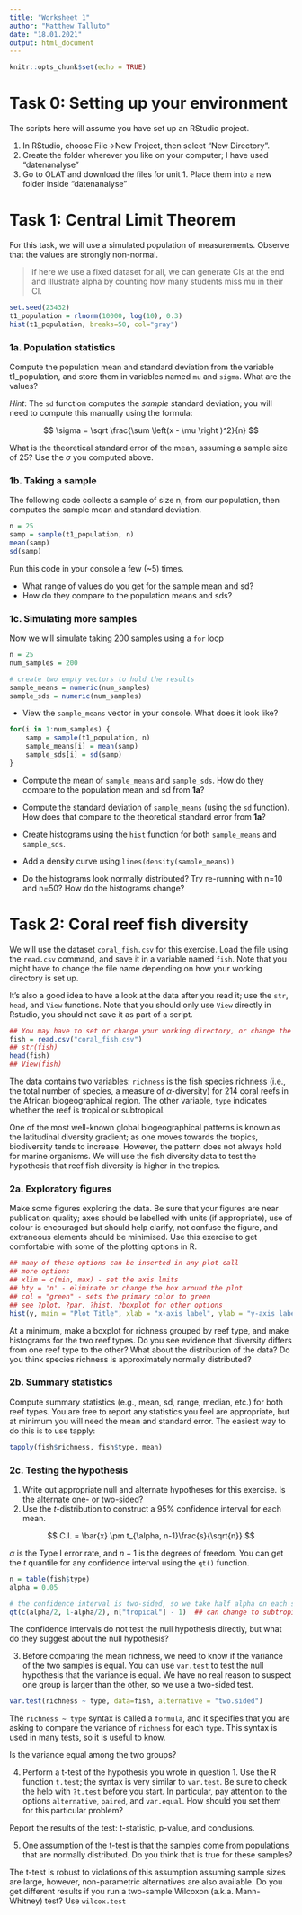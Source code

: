 ```yaml
---
title: "Worksheet 1"
author: "Matthew Talluto"
date: "18.01.2021"
output: html_document
---
```


```r
knitr::opts_chunk$set(echo = TRUE)
```

# Task 0: Setting up your environment

The scripts here will assume you have set up an RStudio project. 

1. In RStudio, choose File->New Project, then select "New Directory".
2. Create the folder wherever you like on your computer; I have used "datenanalyse"
3. Go to OLAT and download the files for unit 1. Place them into a new folder inside "datenanalyse"

# Task 1: Central Limit Theorem

For this task, we will use a simulated population of measurements. Observe that the values are strongly non-normal.

> if here we use a fixed dataset for all, we can generate CIs at the end and illustrate alpha by counting how many students miss mu in their CI.

```r
set.seed(23432)
t1_population = rlnorm(10000, log(10), 0.3)
hist(t1_population, breaks=50, col="gray")
```

### 1a. Population statistics

Compute the population mean and standard deviation from the variable t1_population, and store them in variables named `mu` and `sigma`. What are the values?

*Hint*: The `sd` function computes the *sample* standard deviation; you will need to compute this manually using the formula:

$$
\sigma = \sqrt \frac{\sum \left(x - \mu \right )^2}{n}
$$

What is the theoretical standard error of the mean, assuming a sample size of 25? Use the $\sigma$ you computed above.

### 1b. Taking a sample

The following code collects a sample of size n, from our population, then computes the sample mean and standard deviation.

```r
n = 25
samp = sample(t1_population, n)
mean(samp)
sd(samp)
```

Run this code in your console a few (~5) times. 

* What range of values do you get for the sample mean and sd? 
* How do they compare to the population means and sds?

### 1c. Simulating more samples

Now we will simulate taking 200 samples using a `for` loop

```r
n = 25
num_samples = 200

# create two empty vectors to hold the results
sample_means = numeric(num_samples)
sample_sds = numeric(num_samples)
```

* View the `sample_means` vector in your console. What does it look like?

```r
for(i in 1:num_samples) {
	samp = sample(t1_population, n)
	sample_means[i] = mean(samp)
	sample_sds[i] = sd(samp)
}
```

* Compute the mean of `sample_means` and `sample_sds`. How do they compare to the population mean and sd from **1a**?
* Compute the standard deviation of `sample_means` (using the `sd` function). How does that compare to the theoretical standard error from **1a**?

* Create histograms using the `hist` function for both `sample_means` and `sample_sds`. 
* Add a density curve using `lines(density(sample_means))`
* Do the histograms look normally distributed? Try re-running with n=10 and n=50? How do the histograms change?


# Task 2: Coral reef fish diversity

We will use the dataset `coral_fish.csv` for this exercise. Load the file using the `read.csv` command, and save it in a variable named `fish`. Note that you might have to change the file name depending on how your working directory is set up.

It's also a good idea to have a look at the data after you read it; use the `str`, `head`, and `View` functions. Note that you should only use `View` directly in Rstudio, you should not save it as part of a script.

```r
## You may have to set or change your working directory, or change the file name to include the folder as well
fish = read.csv("coral_fish.csv")
## str(fish)
head(fish)
## View(fish)
```

The data contains two variables: `richness` is the fish species richness (i.e., the total number of species, a measure of $\alpha$-diversity) for 214 coral reefs in the African biogeographical region. The other variable, `type` indicates whether the reef is tropical or subtropical. 

One of the most well-known global biogeographical patterns is known as the latitudinal diversity gradient; as one moves towards the tropics, biodiversity tends to increase. However, the pattern does not always hold for marine organisms. We will use the fish diversity data to test the hypothesis that reef fish diversity is higher in the tropics.

### 2a. Exploratory figures

Make some figures exploring the data. Be sure that your figures are near publication quality; axes should be labelled with units (if appropriate), use of colour is encouraged but should help clarify, not confuse the figure, and extraneous elements should be minimised. Use this exercise to get comfortable with some of the plotting options in R.

```r
## many of these options can be inserted in any plot call
## more options
## xlim = c(min, max) - set the axis lmits
## bty = 'n' - eliminate or change the box around the plot
## col = "green" - sets the primary color to green
## see ?plot, ?par, ?hist, ?boxplot for other options
hist(y, main = "Plot Title", xlab = "x-axis label", ylab = "y-axis label")
```


At a minimum, make a boxplot for richness grouped by reef type, and make histograms for the two reef types. Do you see evidence that diversity differs from one reef type to the other? What about the distribution of the data? Do you think species richness is approximately normally distributed?

### 2b. Summary statistics

Compute summary statistics (e.g., mean, sd, range, median, etc.) for both reef types. You are free to report any statistics you feel are appropriate, but at minimum you will need the mean and standard error. The easiest way to do this is to use tapply:

```r
tapply(fish$richness, fish$type, mean)
```

### 2c. Testing the hypothesis

1. Write out appropriate null and alternate hypotheses for this exercise. Is the alternate one- or two-sided?
2. Use the $t$-distribution to construct a 95% confidence interval for each mean. 

$$
C.I. = \bar{x} \pm t_{\alpha, n-1}\frac{s}{\sqrt{n}}
$$

$\alpha$ is the Type I error rate, and $n-1$ is the degrees of freedom. You can get the $t$ quantile for any confidence interval using the `qt()` function.

```r
n = table(fish$type)
alpha = 0.05

# the confidence interval is two-sided, so we take half alpha on each side
qt(c(alpha/2, 1-alpha/2), n["tropical"] - 1)  ## can change to subtropical for the other value
```

The confidence intervals do not test the null hypothesis directly, but what do they suggest about the null hypothesis?

3. Before comparing the mean richness, we need to know if the variance of the two samples is equal. You can use `var.test` to test the null hypothesis that the variance is equal. We have no real reason to suspect one group is larger than the other, so we use a two-sided test.

```r
var.test(richness ~ type, data=fish, alternative = "two.sided")
```

The `richness ~ type` syntax is called a `formula`, and it specifies that you are asking to compare the variance of `richness` for each `type`. This syntax is used in many tests, so it is useful to know.

Is the variance equal among the two groups?

4. Perform a t-test of the hypothesis you wrote in question 1. Use the R function `t.test`; the syntax is very similar to `var.test`. Be sure to check the help with `?t.test` before you start. In particular, pay attention to the options `alternative`, `paired`, and `var.equal`. How should you set them for this particular problem?

Report the results of the test: t-statistic, p-value, and conclusions.

5. One assumption of the t-test is that the samples come from populations that are normally distributed. Do you think that is true for these samples?

The t-test is robust to violations of this assumption assuming sample sizes are large, however, non-parametric alternatives are also available. Do you get different results if you run a two-sample Wilcoxon (a.k.a. Mann-Whitney) test? Use `wilcox.test`
